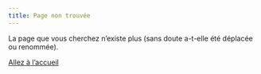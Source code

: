 ```yaml
---
title: Page non trouvée
---
```


La page que vous cherchez n'existe plus (sans doute a-t-elle été déplacée ou renommée).

[Allez à l'accueil](https://l-attestation.github.io/)
